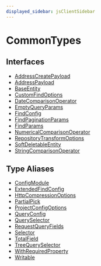 ```yaml
---
displayed_sidebar: jsClientSidebar
---
```



# CommonTypes

## Interfaces

- [AddressCreatePayload](../../CommonTypes/interfaces/internal.internal-1.CommonTypes.AddressCreatePayload.mdx)
- [AddressPayload](../../CommonTypes/interfaces/internal.internal-1.CommonTypes.AddressPayload.mdx)
- [BaseEntity](../../CommonTypes/interfaces/internal.internal-1.CommonTypes.BaseEntity.mdx)
- [CustomFindOptions](../../CommonTypes/interfaces/internal.internal-1.CommonTypes.CustomFindOptions.mdx)
- [DateComparisonOperator](../../CommonTypes/interfaces/internal.internal-1.CommonTypes.DateComparisonOperator.mdx)
- [EmptyQueryParams](../../CommonTypes/interfaces/internal.internal-1.CommonTypes.EmptyQueryParams.mdx)
- [FindConfig](../../CommonTypes/interfaces/internal.internal-1.CommonTypes.FindConfig.mdx)
- [FindPaginationParams](../../CommonTypes/interfaces/internal.internal-1.CommonTypes.FindPaginationParams.mdx)
- [FindParams](../../CommonTypes/interfaces/internal.internal-1.CommonTypes.FindParams.mdx)
- [NumericalComparisonOperator](../../CommonTypes/interfaces/internal.internal-1.CommonTypes.NumericalComparisonOperator.mdx)
- [RepositoryTransformOptions](../../CommonTypes/interfaces/internal.internal-1.CommonTypes.RepositoryTransformOptions.mdx)
- [SoftDeletableEntity](../../CommonTypes/interfaces/internal.internal-1.CommonTypes.SoftDeletableEntity.mdx)
- [StringComparisonOperator](../../CommonTypes/interfaces/internal.internal-1.CommonTypes.StringComparisonOperator.mdx)

## Type Aliases

- [ConfigModule](../../CommonTypes/types/internal.internal-1.CommonTypes.ConfigModule.mdx)
- [ExtendedFindConfig](../../CommonTypes/types/internal.internal-1.CommonTypes.ExtendedFindConfig.mdx)
- [HttpCompressionOptions](../../CommonTypes/types/internal.internal-1.CommonTypes.HttpCompressionOptions.mdx)
- [PartialPick](../../CommonTypes/types/internal.internal-1.CommonTypes.PartialPick.mdx)
- [ProjectConfigOptions](../../CommonTypes/types/internal.internal-1.CommonTypes.ProjectConfigOptions.mdx)
- [QueryConfig](../../CommonTypes/types/internal.internal-1.CommonTypes.QueryConfig.mdx)
- [QuerySelector](../../CommonTypes/types/internal.internal-1.CommonTypes.QuerySelector.mdx)
- [RequestQueryFields](../../CommonTypes/types/internal.internal-1.CommonTypes.RequestQueryFields.mdx)
- [Selector](../../CommonTypes/types/internal.internal-1.CommonTypes.Selector.mdx)
- [TotalField](../../CommonTypes/types/internal.internal-1.CommonTypes.TotalField.mdx)
- [TreeQuerySelector](../../CommonTypes/types/internal.internal-1.CommonTypes.TreeQuerySelector.mdx)
- [WithRequiredProperty](../../CommonTypes/types/internal.internal-1.CommonTypes.WithRequiredProperty.mdx)
- [Writable](../../CommonTypes/types/internal.internal-1.CommonTypes.Writable.mdx)
